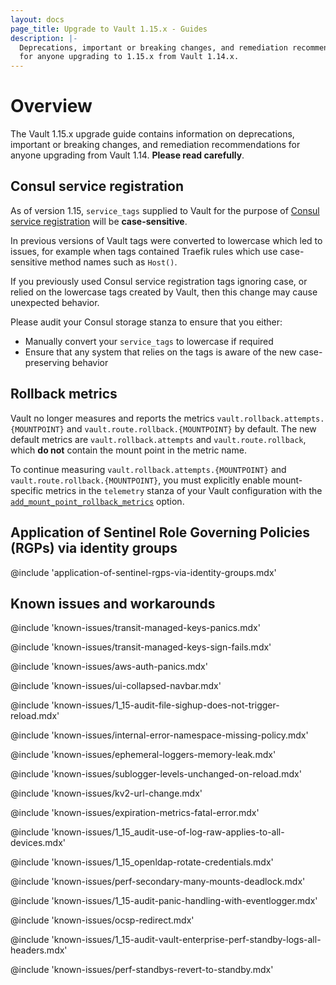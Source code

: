 ```yaml
---
layout: docs
page_title: Upgrade to Vault 1.15.x - Guides
description: |-
  Deprecations, important or breaking changes, and remediation recommendations
  for anyone upgrading to 1.15.x from Vault 1.14.x.
---
```


# Overview

The Vault 1.15.x upgrade guide contains information on deprecations, important
or breaking changes, and remediation recommendations for anyone upgrading from
Vault 1.14. **Please read carefully**.

## Consul service registration

As of version 1.15, `service_tags` supplied to Vault for the purpose of [Consul
service registration](/vault/docs/configuration/service-registration/consul#service_tags)
will be **case-sensitive**.

In previous versions of Vault tags were converted to lowercase which led to issues,
for example when tags contained Traefik rules which use case-sensitive method names
such as `Host()`.

If you previously used Consul service registration tags ignoring case, or relied
on the lowercase tags created by Vault, then this change may cause unexpected behavior.

Please audit your Consul storage stanza to ensure that you either:

* Manually convert your `service_tags` to lowercase if required
* Ensure that any system that relies on the tags is aware of the new case-preserving behavior

## Rollback metrics

Vault no longer measures and reports the metrics `vault.rollback.attempts.{MOUNTPOINT}` and `vault.route.rollback.{MOUNTPOINT}` by default. The new default metrics are `vault.rollback.attempts`
and `vault.route.rollback`, which **do not** contain the mount point in the metric name.

To continue measuring `vault.rollback.attempts.{MOUNTPOINT}` and
`vault.route.rollback.{MOUNTPOINT}`, you must explicitly enable mount-specific
metrics in the `telemetry` stanza of your Vault configuration with the
[`add_mount_point_rollback_metrics`](/vault/docs/configuration/telemetry#add_mount_point_rollback_metrics)
option.

## Application of Sentinel Role Governing Policies (RGPs) via identity groups

@include 'application-of-sentinel-rgps-via-identity-groups.mdx'

## Known issues and workarounds

@include 'known-issues/transit-managed-keys-panics.mdx'

@include 'known-issues/transit-managed-keys-sign-fails.mdx'

@include 'known-issues/aws-auth-panics.mdx'

@include 'known-issues/ui-collapsed-navbar.mdx'

@include 'known-issues/1_15-audit-file-sighup-does-not-trigger-reload.mdx'

@include 'known-issues/internal-error-namespace-missing-policy.mdx'

@include 'known-issues/ephemeral-loggers-memory-leak.mdx'

@include 'known-issues/sublogger-levels-unchanged-on-reload.mdx'

@include 'known-issues/kv2-url-change.mdx'

@include 'known-issues/expiration-metrics-fatal-error.mdx'

@include 'known-issues/1_15_audit-use-of-log-raw-applies-to-all-devices.mdx'

@include 'known-issues/1_15_openldap-rotate-credentials.mdx'

@include 'known-issues/perf-secondary-many-mounts-deadlock.mdx'

@include 'known-issues/1_15-audit-panic-handling-with-eventlogger.mdx'

@include 'known-issues/ocsp-redirect.mdx'

@include 'known-issues/1_15-audit-vault-enterprise-perf-standby-logs-all-headers.mdx'

@include 'known-issues/perf-standbys-revert-to-standby.mdx'
